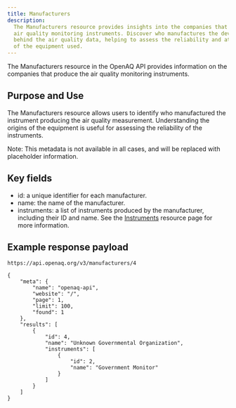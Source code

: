 ```yaml
---
title: Manufacturers
description:
  The Manufacturers resource provides insights into the companies that produce
  air quality monitoring instruments. Discover who manufactures the devices
  behind the air quality data, helping to assess the reliability and attributes
  of the equipment used.
---
```


The Manufacturers resource in the OpenAQ API provides information on the
companies that produce the air quality monitoring instruments.

## Purpose and Use

The Manufacturers resource allows users to identify who manufactured the
instrument producing the air quality measurement. Understanding the origins of
the equipment is useful for assessing the reliability of the instruments.

Note: This metadata is not available in all cases, and will be replaced with
placeholder information.

## Key fields

- id: a unique identifier for each manufacturer.
- name: the name of the manufacturer.
- instruments: a list of instruments produced by the manufacturer, including
  their ID and name. See the [Instruments](instruments) resource page for more
  information.

## Example response payload

`https://api.openaq.org/v3/manufacturers/4`

```
{
    "meta": {
        "name": "openaq-api",
        "website": "/",
        "page": 1,
        "limit": 100,
        "found": 1
    },
    "results": [
        {
            "id": 4,
            "name": "Unknown Governmental Organization",
            "instruments": [
                {
                    "id": 2,
                    "name": "Government Monitor"
                }
            ]
        }
    ]
}
```
